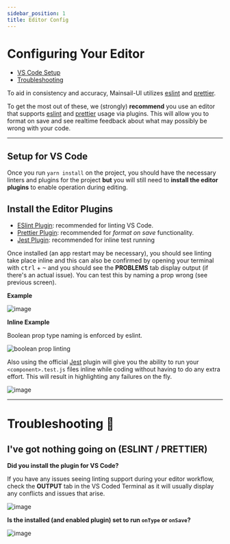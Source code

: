 ```yaml
---
sidebar_position: 1
title: Editor Config
---
```


# Configuring Your Editor

-   [VS Code Setup](#setup-for-vs-code-img-srchttpsuser-imagesgithubusercontentcom30707961107785711-ed22f300-6d1a-11eb-8c7f-c78bde3d014dpng-styledisplay-inline-width20-)
-   [Troubleshooting](#troubleshooting-)

To aid in consistency and accuracy, Mainsail-UI utilizes [eslint](https://eslint.org/) and [prettier](https://prettier.io/).

To get the most out of these, we (strongly) **recommend** you use an editor that supports [eslint](https://eslint.org/) and [prettier](https://prettier.io/) usage via plugins. This will allow you to format on save and see realtime feedback about what may possibly be wrong with your code.

<hr />

## Setup for VS Code

Once you run `yarn install` on the project, you should have the necessary linters and plugins for the project **but** you will still need to **install the editor plugins** to enable operation during editing.

## Install the Editor Plugins

-   [ESlint Plugin](https://github.com/Microsoft/vscode-eslint): recommended for linting VS Code.
-   [Prettier Plugin](https://github.com/prettier/prettier-vscode): recommended for _format on save_ functionality.
-   [Jest Plugin](https://marketplace.visualstudio.com/items?itemName=Orta.vscode-jest): recommended for inline test running

Once installed (an app restart may be necessary), you should see linting take place inline and this can also be confirmed by opening your terminal with <kbd>ctrl</kbd> + <kbd>~</kbd> and you should see the **PROBLEMS** tab display output (if there's an actual issue). You can test this by naming a prop wrong (see previous screen).

**Example**

![image](https://user-images.githubusercontent.com/30707961/107783977-e5fae580-6d18-11eb-9894-fff68d201db4.png)

**Inline Example**

Boolean prop type naming is enforced by eslint.

![boolean prop linting](https://user-images.githubusercontent.com/30707961/107783174-f5c5fa00-6d17-11eb-9866-b51a9c5105bc.png)

Also using the official [Jest](https://marketplace.visualstudio.com/items?itemName=Orta.vscode-jest) plugin will give you the ability to run your `<component>.test.js`
files inline while coding without having to do any extra effort. This will result in highlighting any failures on the fly.

![image](https://user-images.githubusercontent.com/30707961/114428756-960a9480-9b8a-11eb-9f60-19bf50caf860.png)

<hr />

# Troubleshooting 🚨

## I've got nothing going on (ESLINT / PRETTIER)

**Did you install the plugin for VS Code?**

If you have any issues seeing linting support during your editor workflow, check the **OUTPUT** tab in the VS Coded Terminal as it will usually display any conflicts and issues that arise.

![image](https://user-images.githubusercontent.com/30707961/107784396-64f01e00-6d19-11eb-8e01-c08c4bb4e6a5.png)

**Is the installed (and enabled plugin) set to run `onType` or `onSave`?**

![image](https://user-images.githubusercontent.com/30707961/107784962-07100600-6d1a-11eb-913f-d19dbed18586.png)
